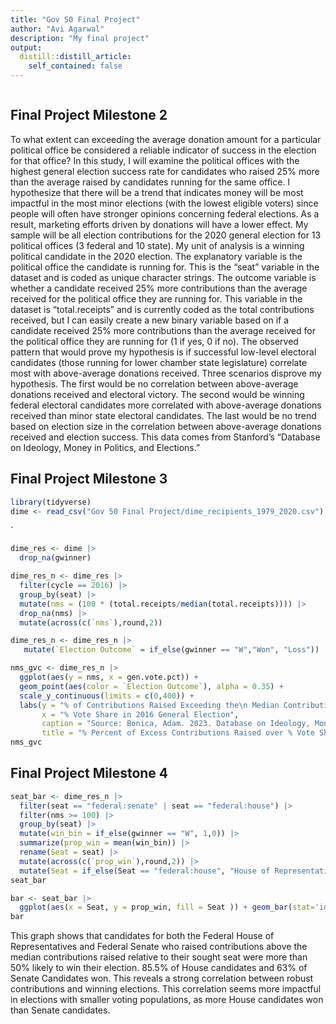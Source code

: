 ```yaml
---
title: "Gov 50 Final Project"
author: "Avi Agarwal"
description: "My final project"
output:
  distill::distill_article:
    self_contained: false
---
```


```r

```


## Final Project Milestone 2

To what extent can exceeding the average donation amount for a particular political office be considered a reliable indicator of success in the election for that office? In this study, I will examine the political offices with the highest general election success rate for candidates who raised 25% more than the average raised by candidates running for the same office. I hypothesize that there will be a trend that indicates money will be most impactful in the most minor elections (with the lowest eligible voters) since people will often have stronger opinions concerning federal elections. As a result, marketing efforts driven by donations will have a lower effect. My sample will be all election contributions for the 2020 general election for 13 political offices (3 federal and 10 state). My unit of analysis is a winning political candidate in the 2020 election. The explanatory variable is the political office the candidate is running for. This is the “seat” variable in the dataset and is coded as unique character strings. The outcome variable is whether a candidate received 25% more contributions than the average received for the political office they are running for. This variable in the dataset is “total.receipts” and is currently coded as the total contributions received, but I can easily create a new binary variable based on if a candidate received 25% more contributions than the average received for the political office they are running for (1 if yes, 0 if no). The observed pattern that would prove my hypothesis is if successful low-level electoral candidates (those running for lower chamber state legislature) correlate most with above-average donations received. Three scenarios disprove my hypothesis. The first would be no correlation between above-average donations received and electoral victory. The second would be winning federal electoral candidates more correlated with above-average donations received than minor state electoral candidates. The last would be no trend based on election size in the correlation between above-average donations received and election success. This data comes from Stanford's “Database on Ideology, Money in Politics, and Elections."

## Final Project Milestone 3

```r
library(tidyverse)
dime <- read_csv("Gov 50 Final Project/dime_recipients_1979_2020.csv")
```
`
```r
dime_res <- dime |>
  drop_na(gwinner)
```

```r
dime_res_n <- dime_res |>
  filter(cycle == 2016) |>
  group_by(seat) |>
  mutate(nms = (100 * (total.receipts/median(total.receipts)))) |>
  drop_na(nms) |>
  mutate(across(c(`nms`),round,2))
```

```r
dime_res_n <- dime_res_n |>
   mutate(`Election Outcome` = if_else(gwinner == "W","Won", "Loss"))
```

```r
nms_gvc <- dime_res_n |>
  ggplot(aes(y = nms, x = gen.vote.pct)) + 
  geom_point(aes(color = `Election Outcome`), alpha = 0.35) + 
  scale_y_continuous(limits = c(0,400)) + 
  labs(y = "% of Contributions Raised Exceeding the\n Median Contribution Raised relative to Sought Seat",
       x = "% Vote Share in 2016 General Election",
       caption = "Source: Bonica, Adam. 2023. Database on Ideology, Money in Politics, and Elections.\n Stanford, CA: Stanford University Libraries. https://data.stanford.edu/dime.",
       title = "% Percent of Excess Contributions Raised over % Vote Share \nin 2016 General Election")
nms_gvc
```
## Final Project Milestone 4

```r
seat_bar <- dime_res_n |>
  filter(seat == "federal:senate" | seat == "federal:house") |>
  filter(nms >= 100) |>
  group_by(seat) |>
  mutate(win_bin = if_else(gwinner == "W", 1,0)) |>
  summarize(prop_win = mean(win_bin)) |>
  rename(Seat = seat) |>
  mutate(across(c(`prop_win`),round,2)) |>
  mutate(Seat = if_else(Seat == "federal:house", "House of Representatives", "Senate"))
seat_bar

bar <- seat_bar |> 
  ggplot(aes(x = Seat, y = prop_win, fill = Seat )) + geom_bar(stat='identity', width=.5) + labs(x = "Seat Sought", y = "Proportion of Candidates that Won",caption = "Source: Bonica, Adam. 2023. Database on Ideology, Money in Politics, and Elections.\n Stanford, CA: Stanford University Libraries. https://data.stanford.edu/dime.", title = "Proportion of Candidates that Won that Median Contribution\n Raised relative to Sought Seat") + scale_fill_manual(values = c("darkblue", "darkred")) + geom_hline(yintercept = 0.5) + geom_text(aes(label = prop_win), vjust = 1.5, colour = "white")
bar


```

This graph shows that candidates for both the Federal House of Representatives and Federal Senate who raised contributions above the median contributions raised relative to their sought seat were more than 50% likely to win their election. 85.5% of House candidates and 63% of Senate Candidates won. This reveals a strong correlation between robust contributions and winning elections. This correlation seems more impactful in elections with smaller voting populations, as more House candidates won than Senate candidates.
  